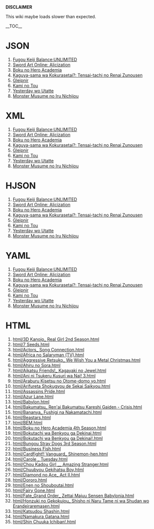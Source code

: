 '''DISCLAIMER'''

This wiki maybe loads slower than expected.

__TOC__

= JSON =
# [[json/000/001.json|Fugou Keiji Balance:UNLIMITED]]
# [[json/000/002.json|Sword Art Online: Alicization]]
# [[json/000/003.json|Boku no Hero Academia]]
# [[json/000/004.json|Kaguya-sama wa Kokurasetai?: Tensai-tachi no Renai Zunousen]]
# [[json/000/005.json|Gleipnir]]
# [[json/000/006.json|Kami no Tou]]
# [[json/000/007.json|Yesterday wo Utatte]]
# [[json/000/009.json|Monster Musume no Iru Nichijou]]

= XML =
# [[xml/000/001.xml|Fugou Keiji Balance:UNLIMITED]]
# [[xml/000/002.xml|Sword Art Online: Alicization]]
# [[xml/000/003.xml|Boku no Hero Academia]]
# [[xml/000/004.xml|Kaguya-sama wa Kokurasetai?: Tensai-tachi no Renai Zunousen]]
# [[xml/000/005.xml|Gleipnir]]
# [[xml/000/006.xml|Kami no Tou]]
# [[xml/000/007.xml|Yesterday wo Utatte]]
# [[xml/000/009.xml|Monster Musume no Iru Nichijou]]

= HJSON =
# [[hjson/000/001.hjson|Fugou Keiji Balance:UNLIMITED]]
# [[hjson/000/002.hjson|Sword Art Online: Alicization]]
# [[hjson/000/003.hjson|Boku no Hero Academia]]
# [[hjson/000/004.hjson|Kaguya-sama wa Kokurasetai?: Tensai-tachi no Renai Zunousen]]
# [[hjson/000/005.hjson|Gleipnir]]
# [[hjson/000/006.hjson|Kami no Tou]]
# [[hjson/000/007.hjson|Yesterday wo Utatte]]
# [[hjson/000/009.hjson|Monster Musume no Iru Nichijou]]

= YAML =
# [[yaml/000/001.yaml|Fugou Keiji Balance:UNLIMITED]]
# [[yaml/000/002.yaml|Sword Art Online: Alicization]]
# [[yaml/000/003.yaml|Boku no Hero Academia]]
# [[yaml/000/004.yaml|Kaguya-sama wa Kokurasetai?: Tensai-tachi no Renai Zunousen]]
# [[yaml/000/005.yaml|Gleipnir]]
# [[yaml/000/006.yaml|Kami no Tou]]
# [[yaml/000/007.yaml|Yesterday wo Utatte]]
# [[yaml/000/009.yaml|Monster Musume no Iru Nichijou]]

= HTML =
# [[html/3D Kanojo_ Real Girl 2nd Season.html]]
# [[html/7 Seeds.html]]
# [[html/Actors_ Song Connection.html]]
# [[html/Africa no Salaryman (TV).html]]
# [[html/Aggressive Retsuko_ We Wish You a Metal Christmas.html]]
# [[html/Ahiru no Sora.html]]
# [[html/Aikatsu Friends!_ Kagayaki no Jewel.html]]
# [[html/Ani ni Tsukeru Kusuri wa Nai! 3.html]]
# [[html/Araburu Kisetsu no Otome-domo yo.html]]
# [[html/Arifureta Shokugyou de Sekai Saikyou.html]]
# [[html/Assassins Pride.html]]
# [[html/Azur Lane.html]]
# [[html/Babylon.html]]
# [[html/Bakumatsu_ Ren'ai Bakumatsu Kareshi Gaiden - Crisis.html]]
# [[html/Bananya_ Fushigi na Nakamatachi.html]]
# [[html/Beastars.html]]
# [[html/BEM.html]]
# [[html/Boku no Hero Academia 4th Season.html]]
# [[html/Bokutachi wa Benkyou ga Dekinai.html]]
# [[html/Bokutachi wa Benkyou ga Dekinai!.html]]
# [[html/Bungou Stray Dogs 3rd Season.html]]
# [[html/Business Fish.html]]
# [[html/Cardfight!! Vanguard_ Shinemon-hen.html]]
# [[html/Carole _ Tuesday.html]]
# [[html/Chou Kadou Girl __ Amazing Stranger.html]]
# [[html/Chuubyou Gekihatsu Boy.html]]
# [[html/Diamond no Ace_ Act II.html]]
# [[html/Dororo.html]]
# [[html/Enen no Shouboutai.html]]
# [[html/Fairy Gone.html]]
# [[html/Fate_Grand Order_ Zettai Majuu Sensen Babylonia.html]]
# [[html/Honzuki no Gekokujou_ Shisho ni Naru Tame ni wa Shudan wo Erandeiraremasen.html]]
# [[html/Katsudou Shashin.html]]
# [[html/Namakura Gatana.html]]
# [[html/Shin Chuuka Ichiban!.html]]